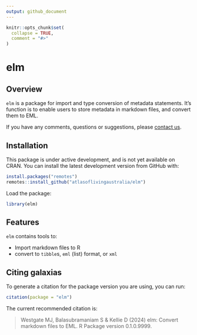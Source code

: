 ```yaml
---
output: github_document
---
```


<!-- README.md is generated from README.Rmd. Please edit that file -->

```r
knitr::opts_chunk$set(
  collapse = TRUE,
  comment = "#>"
)
```

# elm 

## Overview

`elm` is a package for import and type conversion of metadata statements. It's
function is to enable users to store metadata in markdown files, and convert
them to EML.

If you have any comments, questions or suggestions, please [contact us](mailto:support@ala.org.au).
 
## Installation
This package is under active development, and is not yet available on CRAN. You
can install the latest development version from GitHub with:

```r
install.packages("remotes")
remotes::install_github("atlasoflivingaustralia/elm")
```

Load the package:

```r
library(elm)
```


## Features

`elm` contains tools to:

 - Import markdown files to R
 - convert to `tibble`s, `eml` (list) format, or `xml`


## Citing galaxias
To generate a citation for the package version you are using, you can run:

```r
citation(package = "elm")
```

The current recommended citation is:

> Westgate MJ, Balasubramaniam S & Kellie D (2024) elm: Convert markdown files
to EML. R Package version 0.1.0.9999.